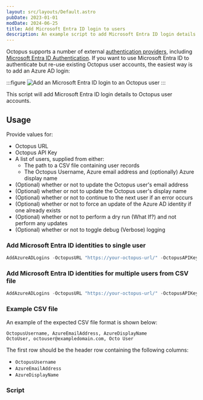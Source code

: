 ```yaml
---
layout: src/layouts/Default.astro
pubDate: 2023-01-01
modDate: 2024-06-25
title: Add Microsoft Entra ID login to users
description: An example script to add Microsoft Entra ID login details to Octopus user accounts.
---
```


Octopus supports a number of external [authentication providers](/docs/security/authentication/), including [Microsoft Entra ID Authentication](/docs/security/authentication/azure-ad-authentication). If you want to use Microsoft Entra ID to authenticate but re-use existing Octopus user accounts, the easiest way is to add an Azure AD login:

:::figure
![Add an Microsoft Entra ID login to an Octopus user](/docs/img/octopus-rest-api/examples/users-and-teams/images/add-azure-ad-login.png)
:::

This script will add Microsoft Entra ID login details to Octopus user accounts.

## Usage

Provide values for:

- Octopus URL
- Octopus API Key
- A list of users, supplied from either:
    - The path to a CSV file containing user records
    - The Octopus Username, Azure email address and (optionally) Azure display name
- (Optional) whether or not to update the Octopus user's email address
- (Optional) whether or not to update the Octopus user's display name
- (Optional) whether or not to continue to the next user if an error occurs
- (Optional) whether or not to force an update of the Azure AD identity if one already exists
- (Optional) whether or not to perform a dry run (What If?) and not perform any updates
- (Optional) whether or not to toggle debug (Verbose) logging

### Add Microsoft Entra ID identities to single user

```powershell PowerShell (REST API)
AddAzureADLogins -OctopusURL "https://your-octopus-url/" -OctopusAPIKey "API-YOUR-KEY" -OctopusUsername "OctoUser" -AzureEmailAddress "octouser@exampledomain.com" -AzureDisplayName "Octo User" -ContinueOnError $False -Force $False -WhatIf $False -DebugLogging $False
```

### Add Microsoft Entra ID identities for multiple users from CSV file

```powershell PowerShell (REST API)
AddAzureADLogins -OctopusURL "https://your-octopus-url/" -OctopusAPIKey "API-YOUR-KEY" -Path "/path/to/user_azure_ad_logins.csv" -ContinueOnError $False -Force $False -WhatIf $False -DebugLogging $False
```

### Example CSV file

An example of the expected CSV file format is shown below:

```
OctopusUsername, AzureEmailAddress, AzureDisplayName
OctoUser, octouser@exampledomain.com, Octo User 
```
The first row should be the header row containing the following columns:
 - `OctopusUsername`
 - `AzureEmailAddress`
 - `AzureDisplayName`

### Script

<AddAzureADIdentityToUsersScripts />
